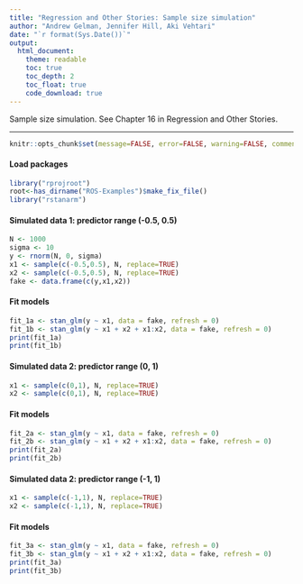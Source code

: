 ```yaml
---
title: "Regression and Other Stories: Sample size simulation"
author: "Andrew Gelman, Jennifer Hill, Aki Vehtari"
date: "`r format(Sys.Date())`"
output:
  html_document:
    theme: readable
    toc: true
    toc_depth: 2
    toc_float: true
    code_download: true
---
```

Sample size simulation. See Chapter 16 in Regression and Other Stories.

-------------


```r
knitr::opts_chunk$set(message=FALSE, error=FALSE, warning=FALSE, comment=NA)
```

#### Load packages

```r
library("rprojroot")
root<-has_dirname("ROS-Examples")$make_fix_file()
library("rstanarm")
```

#### Simulated data 1: predictor range (-0.5, 0.5)

```r
N <- 1000
sigma <- 10
y <- rnorm(N, 0, sigma)
x1 <- sample(c(-0.5,0.5), N, replace=TRUE)
x2 <- sample(c(-0.5,0.5), N, replace=TRUE)
fake <- data.frame(c(y,x1,x2))
```

#### Fit models

```r
fit_1a <- stan_glm(y ~ x1, data = fake, refresh = 0)
fit_1b <- stan_glm(y ~ x1 + x2 + x1:x2, data = fake, refresh = 0)
print(fit_1a)
print(fit_1b)
```

#### Simulated data 2: predictor range (0, 1)

```r
x1 <- sample(c(0,1), N, replace=TRUE)
x2 <- sample(c(0,1), N, replace=TRUE)
```

#### Fit models

```r
fit_2a <- stan_glm(y ~ x1, data = fake, refresh = 0)
fit_2b <- stan_glm(y ~ x1 + x2 + x1:x2, data = fake, refresh = 0)
print(fit_2a)
print(fit_2b)
```

#### Simulated data 2: predictor range (-1, 1)

```r
x1 <- sample(c(-1,1), N, replace=TRUE)
x2 <- sample(c(-1,1), N, replace=TRUE)
```

#### Fit models

```r
fit_3a <- stan_glm(y ~ x1, data = fake, refresh = 0)
fit_3b <- stan_glm(y ~ x1 + x2 + x1:x2, data = fake, refresh = 0)
print(fit_3a)
print(fit_3b)
```

